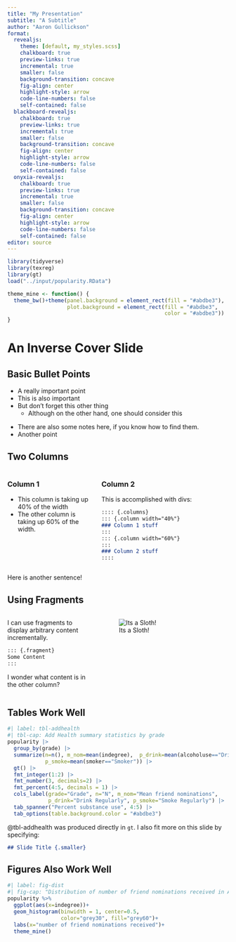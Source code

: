 ```yaml
---
title: "My Presentation"
subtitle: "A Subtitle"
author: "Aaron Gullickson"
format:
  revealjs:
    theme: [default, my_styles.scss]
    chalkboard: true
    preview-links: true
    incremental: true
    smaller: false
    background-transition: concave
    fig-align: center
    highlight-style: arrow
    code-line-numbers: false
    self-contained: false
  blackboard-revealjs:
    chalkboard: true
    preview-links: true
    incremental: true
    smaller: false
    background-transition: concave
    fig-align: center
    highlight-style: arrow
    code-line-numbers: false
    self-contained: false
  onyxia-revealjs:
    chalkboard: true
    preview-links: true
    incremental: true
    smaller: false
    background-transition: concave
    fig-align: center
    highlight-style: arrow
    code-line-numbers: false
    self-contained: false
editor: source
---
```


```r
library(tidyverse)
library(texreg)
library(gt)
load("../input/popularity.RData")
```

```r
theme_mine <- function() {
  theme_bw()+theme(panel.background = element_rect(fill = "#abdbe3"), 
                   plot.background = element_rect(fill = "#abdbe3",
                                                  color = "#abdbe3"))
}
```

# An Inverse Cover Slide {background-color="black" background-image="images/mikael-kristenson-3aVlWP-7bg8-unsplash.jpg"}

## Basic Bullet Points

- A really important point
- This is also important
- But don't forget this other thing
  - Although on the other hand, one should consider this

::: {.notes}

* There are also some notes here, if you know how to find them.
* Another point

:::

## Two Columns

:::: {.columns}

::: {.column .fragment width="40%"}

### Column 1

* This column is taking up 40% of the width
* The other column is taking up 60% of the width.


:::

::: {.column .fragment width="60%"}

### Column 2

This is accomplished with divs:

```markdown
:::: {.columns}
::: {.column width="40%"}
### Column 1 stuff
:::
::: {.column width="60%"}
:::
### Column 2 stuff
::::
```

:::

::::

::: {.fragment}

Here is another sentence!

:::

## Using Fragments

:::: {.columns}

::: {.column width="40%"}

I can use fragments to display arbitrary content incrementally.

```markdown
::: {.fragment}
Some Content
:::
```
I wonder what content is in the other column?

:::

::: {.column width="60%"}

::: {.fragment}

![Its a Sloth!](images/sloth1.png)

:::

:::

::::

## Tables Work Well

```r
#| label: tbl-addhealth
#| tbl-cap: Add Health summary statistics by grade
popularity |>
  group_by(grade) |>
  summarize(n=n(), m_nom=mean(indegree),  p_drink=mean(alcoholuse=="Drinker"),
            p_smoke=mean(smoker=="Smoker")) |>
  gt() |>
  fmt_integer(1:2) |>
  fmt_number(3, decimals=2) |>
  fmt_percent(4:5, decimals = 1) |>
  cols_label(grade="Grade", n="N", m_nom="Mean friend nominations",
             p_drink="Drink Regularly", p_smoke="Smoke Regularly") |>
  tab_spanner("Percent substance use", 4:5) |>
  tab_options(table.background.color = "#abdbe3")
```

@tbl-addhealth was produced directly in `gt`. I also fit more on this slide by specifying:

```markdown
## Slide Title {.smaller}
```

## Figures Also Work Well

```r
#| label: fig-dist
#| fig-cap: "Distribution of number of friend nominations received in Add Health data"
popularity %>%
  ggplot(aes(x=indegree))+
  geom_histogram(binwidth = 1, center=0.5, 
                 color="grey30", fill="grey60")+
  labs(x="number of friend nominations received")+
  theme_mine()
```

